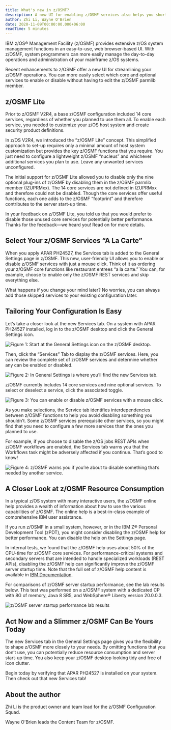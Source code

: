 ```yaml
---
title: What's new in z/OSMF? 
description: A new UI for enabling z/OSMF services also helps you shorten the server start-up time
author: Zhi Li, Wayne O'Brien
date: 2020-11-09T00:00:00.000+06:00
readTime: 5 minutes
---
```


IBM z/OS® Management Facility (z/OSMF) provides extensive z/OS system management functions in an easy-to-use, 
web browser-based UI. With z/OSMF, system programmers can more easily manage the day-to-day operations and administration 
of your mainframe z/OS systems.

Recent enhancements to z/OSMF offer a new UI for streamlining your z/OSMF operations. 
You can more easily select which core and optional services to enable or disable without having to edit the z/OSMF parmlib member.

## z/OSMF Lite

Prior to z/OSMF V2R4, a base z/OSMF configuration included 14 core services, regardless of whether you planned to use them all. 
To enable each service, you needed to customize your z/OS host system and create security product definitions.

In z/OS V2R4, we introduced the “z/OSMF Lite” concept. This simplified approach to set-up requires only a minimal amount of 
host system customization but provides the key z/OSMF functions that you require. You just need to configure a 
lightweight z/OSMF “nucleus” and whichever additional services you plan to use. Leave any unwanted services unconfigured.

The initial support for z/OSMF Lite allowed you to disable only the nine optional plug-ins of z/OSMF by disabling them in 
the z/OSMF parmlib member (IZUPRMxx). The 14 core services are not defined in IZUPRMxx and therefore could not be disabled. 
Though the core services offer useful functions, each one adds to the z/OSMF “footprint” and therefore contributes to the server start-up time.

In your feedback on z/OSMF Lite, you told us that you would prefer to disable those unused core services for potentially better performance. 
Thanks for the feedback—we heard you! Read on for more details.

## Select Your z/OSMF Services “A La Carte”

When you apply APAR PH24527, the Services tab is added to the General Settings page in z/OSMF. 
This new, user-friendly UI allows you to enable or disable z/OSMF services with just a mouse click. 
Think of it as ordering your z/OSMF core functions like restaurant entrees “a la carte.” You can, for example, choose to enable only the z/OSMF REST services and skip everything else.
 
What happens if you change your mind later? No worries, you can always add those skipped services to your existing configuration later.

## Tailoring Your Configuration Is Easy

Let’s take a closer look at the new Services tab. On a system with APAR PH24527 installed, log in to the z/OSMF desktop and click the General Settings icon.

![Figure 1: Start at the General Settings icon on the z/OSMF desktop.](images/image1.jpg "Figure 1: Start at the General Settings icon on the z/OSMF desktop.")

Then, click the “Services” Tab to display the z/OSMF services. Here, you can review the complete set of z/OSMF services and determine whether any can be enabled or disabled.

![Figure 2: In General Settings is where you’ll find the new Services tab.](images/image2.jpg "Figure 2: In General Settings is where you’ll find the new Services tab.")

z/OSMF currently includes 14 core services and nine optional services. To select or deselect a service, click the associated toggle.

![Figure 3: You can enable or disable z/OSMF services with a mouse click.](images/image3.jpg "Figure 3: You can enable or disable z/OSMF services with a mouse click.")

As you make selections, the Service tab identifies interdependencies between z/OSMF functions to help you avoid disabling something you shouldn’t. 
Some z/OSMF services prerequisite other services, so you might find that you need to configure a few more services than the ones you planned to use.
 
For example, if you choose to disable the z/OS jobs REST APIs when z/OSMF workflows are enabled, the Services tab warns you that the Workflows task 
might be adversely affected if you continue. That’s good to know!

![Figure 4: z/OSMF warns you if you’re about to disable something that’s needed by another service.](images/image4.jpg "Figure 4: z/OSMF warns you if you’re about to disable something that’s needed by another service.")

## A Closer Look at z/OSMF Resource Consumption

In a typical z/OS system with many interactive users, the z/OSMF online help provides a wealth of information about how to use the various capabilities of z/OSMF. 
The online help is a best-in-class example of comprehensive IBM user assistance.
 
If you run z/OSMF in a small system, however, or in the IBM Z® Personal Development Tool (zPDT), you might consider disabling the z/OSMF help for better performance. 
You can disable the help on the Settings page.

In internal tests, we found that the z/OSMF help uses about 50% of the CPU-time for z/OSMF core services. 
For performance-critical systems and secondary servers that are intended to handle specialized workloads (REST APIs), 
disabling the z/OSMF help can significantly improve the z/OSMF server startup time. Note that the full set of z/OSMF help content is available in [IBM Documentation](https://www.ibm.com/docs/en/zos/2.4.0?topic=facility-zos-management-online-help).

For comparisons of z/OSMF server startup performance, see the lab results below. 
This test was performed on a z/OSMF system with a dedicated CP with 8G of memory, Java 8 SR5, and WebSphere® Liberty version 20.0.0.3.

![z/OSMF server startup performance lab results](images/image5.png "")

## Act Now and a Slimmer z/OSMF Can Be Yours Today

The new Services tab in the General Settings page gives you the flexibility to shape z/OSMF more closely to your needs. 
By omitting functions that you don’t use, you can potentially reduce resource consumption and server start-up time. You also keep your z/OSMF desktop looking tidy and free of icon clutter.
 
Begin today by verifying that APAR PH24527 is installed on your system. Then check out that new Services tab!

## About the author

Zhi Li is the product owner and team lead for the z/OSMF Configuration Squad.

Wayne O'Brien leads the Content Team for z/OSMF.